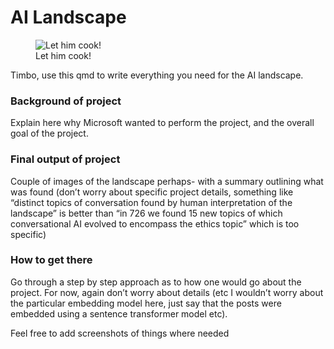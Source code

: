 # AI Landscape

![Let him cook!](./img/timbo_cooking.png)

Timbo, use this qmd to write everything you need for the AI landscape.

### Background of project

Explain here why Microsoft wanted to perform the project, and the overall goal of the project.

### Final output of project

Couple of images of the landscape perhaps- with a summary outlining what was found (don't worry about specific project details, something like "distinct topics of conversation found by human interpretation of the landscape" is better than "in 726 we found 15 new topics of which conversational AI evolved to encompass the ethics topic" which is too specific)

### How to get there

Go through a step by step approach as to how one would go about the project. For now, again don't worry about details (etc I wouldn't worry about the particular embedding model here, just say that the posts were embedded using a sentence transformer model etc).

Feel free to add screenshots of things where needed
